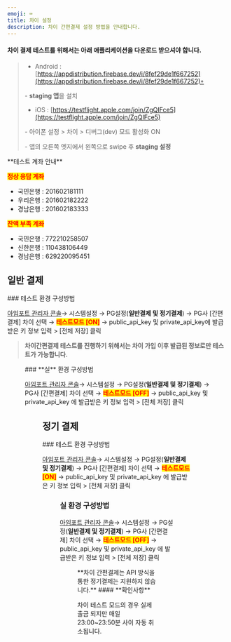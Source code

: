 ```yaml
---
emoji: ⌨
title: 차이 설정
description: 차이 간편결제 설정 방법을 안내합니다.
---
```





#### 차이 결제 테스트를 위해서는 아래 애플리케이션을 다운로드 받으셔야 합니다.

> * Android : [https://appdistribution.firebase.dev/i/8fef29de1f667252](https://appdistribution.firebase.dev/i/8fef29de1f667252)◦
>
> &#x20;      \- **staging 앱**을 설치
>
> * iOS : [https://testflight.apple.com/join/ZgQIFce5](https://testflight.apple.com/join/ZgQIFce5)
>
> &#x20;     \- 아이폰 설정 > 차이 > 디버그(dev) 모드 활성화 ON
>
> &#x20;     \- 앱의 오른쪽 엣지에서 왼쪽으로 swipe 후 **staging 설정**

<Hint style="info">
**테스트 계좌 안내**&#x20;

<mark style="color:red;">**정상 응답 계좌**</mark>

* 국민은행  :  201602181111
* 우리은행  :  201602182222
* 경남은행  :  201602183333

<mark style="color:red;">**잔액 부족 계좌**</mark>

* 국민은행  :  772210258507 &#x20;
* 신한은행  :  110438106449 &#x20;
* 경남은행  :  629220095451 &#x20;

</Hint>

## 일반 결제

<Tabs>
<Tab title="테스트 결제">
### 테스트 환경 구성방법

[아임포트 관리자 콘솔](https://admin.iamport.kr/)→ 시스템설정 → PG설정(**일반결제 및 정기결제**) → PG사 \[간편결제] 차이 선택 → <mark style="color:red;">**테스트모드 \[ON]**</mark> → public\_api\_key 및 private\_api\_key에 발급받은 키 정보 입력 > \[전체 저장] 클릭



> **차이간편결제 테스트를 진행하기 위해서는 차이 가입 이후 발급된 정보로만 테스트가 가능합니다.**



<Figure src="/gitbook-assets/en/image (129).png" caption="테스트 설정 예시" />

</Tab>

<Tab title="실 결제">
### **실** 환경 구성방법

[아임포트 관리자 콘솔](https://admin.iamport.kr/)→ 시스템설정 → PG설정(**일반결제 및 정기결제**) → PG사 \[간편결제] 차이 선택 → <mark style="color:red;">**테스트모드 \[OFF]**</mark> → public\_api\_key 및 private\_api\_key 에 발급받은 키 정보 입력 > \[전체 저장] 클릭



<Figure src="/gitbook-assets/en/image (269).png" caption="실 계정 설정 예시" />

</Tab>
</Tabs>

## 정기 결제&#x20;

<Tabs>
<Tab title="결제창 방식">
### 테스트 환경 구성방법

[아임포트 관리자 콘솔](https://admin.iamport.kr/)→ 시스템설정 → PG설정(**일반결제 및 정기결제**) → PG사 \[간편결제] 차이 선택 → <mark style="color:red;">**테스트모드 \[ON]**</mark> → public\_api\_key 및 private\_api\_key 에 발급받은 키 정보 입력 > \[전체 저장] 클릭



<Figure src="/gitbook-assets/en/image (11).png" caption="테스트 설정 예시" />

### **실** 환경 구성방법

[아임포트 관리자 콘솔](https://admin.iamport.kr/)→ 시스템설정 → PG설정(**일반결제 및 정기결제**) → PG사 \[간편결제] 차이 선택 → <mark style="color:red;">**테스트모드 \[OFF]**</mark> → public\_api\_key 및 private\_api\_key 에 발급받은 키 정보 입력 > \[전체 저장] 클릭



<Figure src="/gitbook-assets/en/image (1).png" caption="실 계정 설정 예시" />

</Tab>

<Tab title="API 방식">
**차이 간편결제는 API 방식을 통한 정기결제는 지원하지 않습니다.**

</Tab>
</Tabs>

<Hint style="info">
#### **확인사항**

차이 테스트 모드의 경우 실제 출금 되지만 매일 23:00\~23:50분 사이 자동 취소됩니다.

</Hint>
